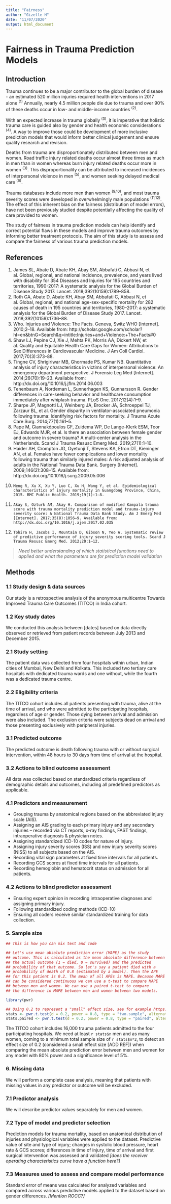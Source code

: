 ```yaml
---
title: "Fairness"
author: "Gizelle H"
date: "11/07/2020"
output: html_document
---
```


# Fairness in Trauma Prediction Models

## Introduction

Trauma continues to be a major contributor to the global burden of
disease - an estimated 520 million injuries required health
interventions in 2017 alone ^(1)^ Annually, nearly 4.5 million people
die due to trauma and over 90% of these deaths occur in low- and
middle-income countries ^(2)^.

<!-- Okay, replace the next paragraph with a paragraph on trauma
mortality prediction models. What they are and why they are
used. Mention: "such as the Kampala Trauma Score (KTS), Revised Trauma
Score (RTS), Trauma and Injury Severity Score (TRISS), A Severity
Characterization Of Trauma (ASCOT) and Base deficit and Injury
Severity Score (BISS)"-->

With an expected increase in trauma globally ^(3)^, it is imperative
that holistic trauma care is guided also by gender and health economic
considerations ^(4)^. A way to improve those could be development of
more inclusive prediction models that would inform better clinical
judgement and ensure quality research and revision. <!-- Remove this
paragraph -->

Deaths from trauma are disproportionately distributed between men and
women. Road traffic injury related deaths occur almost three times as
much in men than in women whereas burn injury related deaths occur
more in women ^(3)^. This disproportionality can be attributed to
increased incidences of interpersonal violence in men ^(5)^, and women
seeking delayed medical care ^(6)^. <!-- I think you can remove this
as well -->

Trauma databases include more men than women ^(9,10)^, and most trauma
severity scores were developed in overwhelmingly male populations
^(11,12)^. The effect of this inherent bias on the fairness
(distribution of model errors), have not been previously studied
despite potentially affecting the quality of care provided to women.

The study of fairness in trauma prediction models can help identify
and correct potential flaws in these models and improve trauma
outcomes by informing better treatment protocols. The aim of this
study is to assess and compare the fairness of various trauma
prediction models.<!-- The first part of this paragraph may fit better
in Discussion later, but let's keep it here for now -->

## References <!-- Move this to last in the document -->

1. 	James SL, Abate D, Abate KH, Abay SM, Abbafati C, Abbasi N, et al. Global, regional, and national incidence, prevalence, and years lived with disability for 354 Diseases and Injuries for 195 countries and territories, 1990-2017: A systematic analysis for the Global Burden of Disease Study 2017. Lancet. 2018;392(10159):1789–858. 
2. 	Roth GA, Abate D, Abate KH, Abay SM, Abbafati C, Abbasi N, et al. Global, regional, and national age-sex-specific mortality for 282 causes of death in 195 countries and territories, 1980–2017: a systematic analysis for the Global Burden of Disease Study 2017. Lancet. 2018;392(10159):1736–88. 
3. 	Who. Injuries and Violence: The Facts. Geneva, Switz WHO [Internet]. 2010;2–18. Available from: http://scholar.google.com/scholar?hl=en&btnG=Search&q=intitle:Injuries+and+Violence:+The+Facts#0
4. 	Shaw LJ, Pepine CJ, Xie J, Mehta PK, Morris AA, Dickert NW, et al. Quality and Equitable Health Care Gaps for Women: Attributions to Sex Differences in Cardiovascular Medicine. J Am Coll Cardiol. 2017;70(3):373–88. 
5. 	Tingne CV, Shrigiriwar MB, Ghormade PS, Kumar NB. Quantitative analysis of injury characteristics in victims of interpersonal violence: An emergency department perspective. J Forensic Leg Med [Internet]. 2014;26(70):19–23. Available from: http://dx.doi.org/10.1016/j.jflm.2014.06.003
6. 	Tenenbaum A, Nordeman L, Sunnerhagen KS, Gunnarsson R. Gender differences in care-seeking behavior and healthcare consumption immediately after whiplash trauma. PLoS One. 2017;12(4):1–9. 
7. 	Sharpe JP, Magnotti LJ, Weinberg JA, Brocker JA, Schroeppel TJ, Zarzaur BL, et al. Gender disparity in ventilator-associated pneumonia following trauma: Identifying risk factors for mortality. J Trauma Acute Care Surg. 2014;77(1):161–5. 
8. 	Pape M, Giannakópoulos GF, Zuidema WP, De Lange-Klerk ESM, Toor EJ, Edwards MJR, et al. Is there an association between female gender and outcome in severe trauma? A multi-center analysis in the Netherlands. Scand J Trauma Resusc Emerg Med. 2019;27(1):1–10. 
9. 	Haider AH, Crompton JG, Oyetunji T, Stevens KA, Efron DT, Kieninger AN, et al. Females have fewer complications and lower mortality following trauma than similarly injured males: A risk adjusted analysis of adults in the National Trauma Data Bank. Surgery [Internet]. 2009;146(2):308–15. Available from: http://dx.doi.org/10.1016/j.surg.2009.05.006
10. 	Meng R, Xu X, Xu Y, Luo C, Xu H, Wang Y, et al. Epidemiological characteristics of injury mortality in Guangdong Province, China, 2015. BMC Public Health. 2019;19(1):1–8. 
11. 	Akay S, Ozturk AM, Akay H. Comparison of modified Kampala trauma score with trauma mortality prediction model and trauma-injury severity score: A National Trauma Data Bank Study. Am J Emerg Med [Internet]. 2017;35(8):1056–9. Available from: http://dx.doi.org/10.1016/j.ajem.2017.02.035
12. 	Tohira H, Jacobs I, Mountain D, Gibson N, Yeo A. Systematic review of predictive performance of injury severity scoring tools. Scand J Trauma Resusc Emerg Med. 2012;20:1–12.  


> _Need better understanding of which statistical functions need to applied_
> _and what the parameters are for prediction model validation_


## Methods

### 1.1 Study design & data sources

Our study is a retrospective analysis of the anonymous multicentre
Towards Improved Trauma Care Outcomes (TITCO) in India cohort.

### 1.2 Key study dates

We conducted this analysis between [dates] based on data directly
observed or retrieved from patient records between July 2013 and
December 2015.

### 2.1 Study setting

The patient data was collected from four hospitals within urban,
Indian cities of Mumbai, New Delhi and Kolkata. This included two
tertiary care hospitals with dedicated trauma wards and one without,
while the fourth was a dedicated trauma centre.

### 2.2 Eligibility criteria

The TITCO cohort includes all patients presenting with trauma, alive
at the time of arrival, and who were admitted to the participating
hospitals, regardless of age or gender. Those dying between arrival
and admission were also included. The exclusion criteria were subjects
dead on arrival and those presenting exclusively with peripheral
injuries.

### 3.1 Predicted outcome

The predicted outcome is death following trauma with or without
surgical intervention, within 48 hours to 30 days from time of arrival
at the hospital.<!-- Why not before 48 hours? -->

### 3.2 Actions to blind outcome assessment

All data was collected based on standardized criteria regardless of
demographic details and outcomes, including all predefined predictors
as applicable.

### 4.1 Predictors and measurement
<!-- Read up on the models you mention in the introduction and check
which of those that can be calculated in the TITCO data. Then list the
variables included in those models in this section -->

-	Grouping trauma by anatomical regions based on the abbreviated
        injury scale (AIS).
-	Assigning an AIS grading to each primary injury and any secondary
        injuries – recorded via CT reports, x-ray findings, FAST findings,
        intraoperative diagnosis & physician notes.
-	Assigning standardized ICD-10 codes for nature of injury.
-	Assigning injury severity scores (ISS) and new injury severity
        scores (NISS) to all subjects based on the AIS.
-	Recording vital sign parameters at fixed time intervals for all patients.
-	Recording GCS scores at fixed time intervals for all patients.
-	Recording hemoglobin and hematocrit status on admission for all patients.

### 4.2 Actions to blind predictor assessment

-	Ensuring expert opinion in recording intraoperative diagnoses
        and assigning primary injury.
-	Following standardized coding methods (ICD-10)
-	Ensuring all coders receive similar standardized training
        for data collection. 
<!-- Not sure about this section, but let's keep it for now -->		

### 5. Sample size

<!-- Here we need to calculate if this is enough to detect a
difference in mean absolute prediction error between men and women
-->

```r
## This is how you can mix text and code

## Let's use mean absolute prediction error (MAPE) as the study
## outcome. This is calculated as the mean absolute difference between
## the actual outcome (1 = died, 0 = survived) and the predicted
## probability of that outcome. So let's say a patient died with a
## probability of death of 0.8 (estimated by a model). Then the APE
## for this patient is 0.2. The mean of all APEs is MAPE. Because MAPE
## can be considered continuous we can use a t-test to compare MAPE
## between men and women. We can use a paired t-test to compare
## the difference in MAPE between men and women between two models.

library(pwr)

## Using 0.2 to represent a "small" effect size, see for example https://people.bath.ac.uk/pssiw/stats2/page2/page14/page14.html#:~:text=Cohen%20suggested%20that%20d%3D0.2,a%20'large'%20effect%20size.&text=Partial%20eta%2Dsquared%20isn't,most%20purposes%20and%20is%20publishable.
stats <- pwr.t.test(d = 0.2, power = 0.8, type = "two.sample", alternative = "two.sided")
stats.paired <- pwr.t.test(d = 0.2, power = 0.8, type = "paired", alternative = "two.sided")

```

The TITCO cohort includes 16,000 trauma patients admitted to the four
participating hospitals. We need at least `r stats$n` men and as
many women, coming to a minimum total sample size of `r stats$n*2`,
to detect an effect size of 0.2 (considered a small effect size [ADD
REF]) when comparing the mean absolute prediction error between men
and women for any model with 80% power and a significance level of 5%.

### 6. Missing data

We will perform a complete case analysis, meaning that patients with
missing values in any predictor or outcome will be excluded.

### 7.1 Predictor analysis

We will describe predictor values separately for men and women.<!-- No
need to test potential differences formally-->

### 7.2 Type of model and predictor selection

Prediction models for trauma mortality, based on anatomical
distribution of injuries and physiological variables were applied to
the dataset.<!-- See my comments on 4.1 --> Predictive value of site and
type of injury; changes in systolic blood pressure, heart rate & GCS
scores; differences in time of injury, time of arrival and first
surgical intervention was assessed and validated _[does the receiver
operating characteristics curve have a function here?]_

### 7.3 Measures used to assess and compare model performance

Standard error of means was calculated for analyzed variables and
compared across various predictive models applied to the dataset based
on gender differences<!-- See the sample size section for details on
the study outcome, revise accordingly -->. _[Mention ROCC?]_
